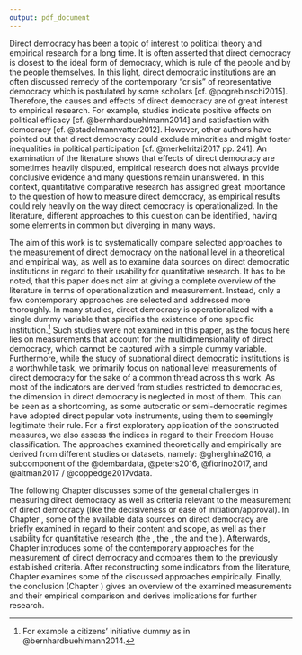 ```yaml
---
output: pdf_document
---
```


Direct democracy has been a topic of interest to political theory and empirical research for a long time. It is often asserted that direct democracy is closest to the ideal form of democracy, which is rule of the people and by the people themselves. In this light, direct democratic institutions are an often discussed remedy of the contemporary “crisis” of representative democracy which is postulated by some scholars [cf. @pogrebinschi2015]. Therefore, the causes and effects of direct democracy are of great interest to empirical research. For example, studies indicate positive effects on political efficacy [cf. @bernhardbuehlmann2014] and satisfaction with democracy [cf. @stadelmannvatter2012]. However, other authors have pointed out that direct democracy could exclude minorities and might foster inequalities in political participation [cf. @merkelritzi2017 pp. 241]. An examination of the literature shows that effects of direct democracy are sometimes heavily disputed, empirical research does not always provide conclusive evidence and many questions remain unanswered. In this context, quantitative comparative research has assigned great importance to the question of how to measure direct democracy, as empirical results could rely heavily on the way direct democracy is operationalized. In the literature, different approaches to this question can be identified, having some elements in common but diverging in many ways. 

The aim of this work is to systematically compare selected approaches to the measurement of direct democracy on the national level in a theoretical and empirical way, as well as to examine data sources on direct democratic institutions in regard to their usability for quantitative research. It has to be noted, that this paper does not aim at giving a complete overview of the literature in terms of operationalization and measurement. Instead, only a few contemporary approaches are selected and addressed more thoroughly. In many studies, direct democracy is operationalized with a single dummy variable that specifies the existence of one specific institution.^[For example a citizens’ initiative dummy as in @bernhardbuehlmann2014.] Such studies were not examined in this paper, as the focus here lies on measurements that account for the multidimensionality of direct democracy, which cannot be captured with a simple dummy variable. Furthermore, while the study of subnational direct democratic institutions is a worthwhile task, we primarily focus on national level measurements of direct democracy for the sake of a common thread across this work. As most of the indicators are derived from studies restricted to democracies, the \textit{democracy} dimension in direct democracy is neglected in most of them. This can be seen as a shortcoming, as some autocratic or semi-democratic regimes have adopted direct popular vote instruments, using them to seemingly legitimate their rule. For a first exploratory application of the constructed measures, we also assess the indices in regard to their Freedom House classification. The approaches examined theoretically and empirically are derived from different studies or datasets, namely: @gherghina2016, a subcomponent of the @dembardata, @peters2016, @fiorino2017, and @altman2017 / @coppedge2017vdata.

The following Chapter \ref{challenges} discusses some of the general challenges in measuring direct democracy as well as criteria relevant to the measurement of direct democracy (like the decisiveness or ease of initiation/approval). In Chapter \ref{data}, some of the available data sources on direct democracy are briefly examined in regard to their content and scope, as well as their usability for quantitative research (the \textit{IDEA-Database}, the \textit{“Varieties of Democracy”-Dataset}, the \textit{Database and Search Engine for Direct Democracy} and the \textit{Direct Democracy Navigator}). Afterwards, Chapter \ref{measurement} introduces some of the contemporary approaches for the measurement of direct democracy and compares them to the previously established criteria. After reconstructing some indicators from the literature, Chapter \ref{empiric} examines some of the discussed approaches empirically. Finally, the conclusion (Chapter \ref{conclusion}) gives an overview of the examined measurements and their empirical comparison and derives implications for further research.



